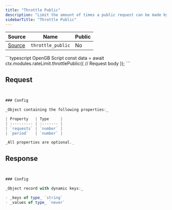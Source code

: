 ```yaml
---
title: "Throttle Public"
description: "Limit the amount of times a public request can be made by a given key. This will rate limit based off the user's IP address."
sidebarTitle: "Throttle Public"
---
```


| Source                                                                                                      | Name       | Public     |
| ----------------------------------------------------------------------------------------------------------- | ---------- | ---------- |
| [Source](https://github.com/rivet-gg/opengb-modules/tree/main/modules/rate_limit/scripts/throttle_public.ts) | `throttle_public` | No |

<RequestExample>
```typescript OpenGB Script
const data = await ctx.modules.rateLimit.throttlePublic({
  // Request body
});
```

</RequestExample>

## Request

```typescript


### Config

_Object containing the following properties:_

| Property   | Type     |
| :--------- | :------- |
| `requests` | `number` |
| `period`   | `number` |

_All properties are optional._

```

## Response

```typescript


### Config

_Object record with dynamic keys:_

- _keys of type_ `string`
- _values of type_ `never`

```
